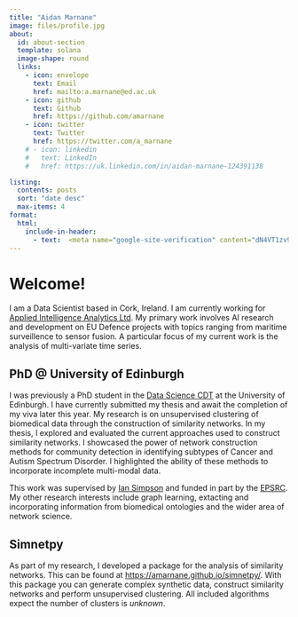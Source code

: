 ```yaml
---
title: "Aidan Marnane"
image: files/profile.jpg
about:
  id: about-section
  template: solana
  image-shape: round
  links:
    - icon: envelope
      text: Email
      href: mailto:a.marnane@ed.ac.uk
    - icon: github
      text: Github
      href: https://github.com/amarnane
    - icon: twitter
      text: Twitter
      href: https://twitter.com/a_marnane
    # - icon: linkedin
    #   text: LinkedIn
    #   href: https://uk.linkedin.com/in/aidan-marnane-124391138

listing:
  contents: posts
  sort: "date desc"
  max-items: 4 
format:
  html:
    include-in-header:
      - text:  <meta name="google-site-verification" content="dN4VT1zv9a2WKjz5D2b4CVmM3OW9SOdivEIwYQarGjQ" />
---
```


:::{#about-section}

# Welcome!
I am a Data Scientist based in Cork, Ireland. I am currently working for [Applied Intelligence Analytics Ltd](https://www.aianalytics.ie/). My primary work involves AI research and development on EU Defence projects with topics ranging from maritime surveillence to sensor fusion. A particular focus of my current work is the analysis of multi-variate time series.

## PhD @ University of Edinburgh
I was previously a PhD student in the [Data Science CDT](http://datascience.inf.ed.ac.uk/) at the University of Edinburgh. I have currently submitted my thesis and await the completion of my viva later this year. My research is on unsupervised clustering of biomedical data through the construction of similarity networks. In my thesis, I explored and evaluated the current approaches used to construct similarity networks. I showcased the power of network construction methods for community detection in identifying subtypes of Cancer and Autism Spectrum Disorder. I highlighted the ability of these methods to incorporate incomplete multi-modal data.  

This work was supervised by [Ian Simpson](https://www.ed.ac.uk/profile/ian-simpson) and funded in part by the [EPSRC](https://epsrc.ukri.org/). My other research interests include graph learning, extacting and incorporating information from biomedical ontologies and the wider area of network science.

## Simnetpy
As part of my research, I developed a package for the analysis of similarity networks. This can be found at [https://amarnane.github.io/simnetpy/](https://amarnane.github.io/simnetpy/). With this package you can generate complex synthetic data, construct similarity networks and perform unsupervised clustering. All included algorithms expect the number of clusters is *unknown*.

:::

